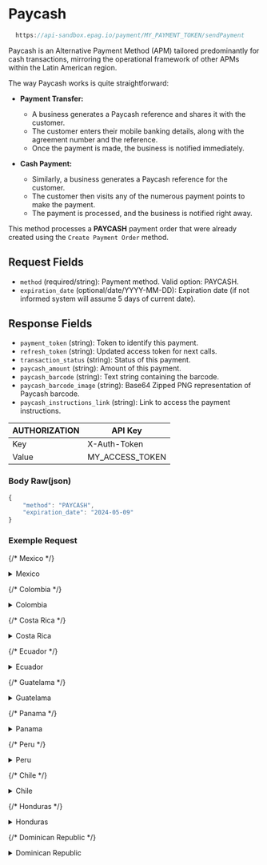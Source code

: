 
# Paycash

```jsx
  https://api-sandbox.epag.io/payment/MY_PAYMENT_TOKEN/sendPayment
```

Paycash is an Alternative Payment Method (APM) tailored predominantly for cash transactions, mirroring the operational framework of other APMs within the Latin American region.

The way Paycash works is quite straightforward:

- **Payment Transfer:**
  - A business generates a Paycash reference and shares it with the customer.
  - The customer enters their mobile banking details, along with the agreement number and the reference.
  - Once the payment is made, the business is notified immediately.

- **Cash Payment:**
  - Similarly, a business generates a Paycash reference for the customer.
  - The customer then visits any of the numerous payment points to make the payment.
  - The payment is processed, and the business is notified right away.

This method processes a **PAYCASH** payment order that were already created using the `Create Payment Order` method.


## Request Fields

- `method` (required/string): Payment method. Valid option: PAYCASH.
- `expiration_date` (optional/date/YYYY-MM-DD): Expiration date (if not informed system will assume 5 days of current date).

## Response Fields

- `payment_token` (string): Token to identify this payment.
- `refresh_token` (string): Updated access token for next calls.
- `transaction_status` (string): Status of this payment.
- `paycash_amount` (string): Amount of this payment.
- `paycash_barcode` (string): Text string containing the barcode.
- `paycash_barcode_image` (string): Base64 Zipped PNG representation of Paycash barcode.
- `paycash_instructions_link` (string): Link to access the payment instructions.

| AUTHORIZATION | API Key         | 
| ------------- | --------------- |
| Key           | X-Auth-Token    |
| Value         | MY_ACCESS_TOKEN |

### Body Raw(json)

```jsx title="json"
{
    "method": "PAYCASH",
    "expiration_date": "2024-05-09"
}
```

### Exemple Request

{/* Mexico */}
<details>
  <summary>Mexico</summary>
  <Tabs>

  <TabItem value="success" label="200 - Success">
      #### Example Request
        ```jsx title="200 - Success"
            curl --location 'https://api-sandbox.epag.io/payment/MY_PAYMENT_TOKEN/sendPayment' \
            --header 'X-Auth-Token: MY_ACCESS_TOKEN' \
            --data '{
                "method": "PAYCASH",
                "expiration_date": "2024-05-09"
            }'
        ```

      #### Example Response
        ```jsx title="Header"
          Content-Type: application/json
        ```  
        ```jsx title="Body"
            {
              "transaction_status": "PROCESSING",
              "payment_token": "42afe884-f047-4452-a3db-65a7de76a9c5",
              "paycash_barcode": "2521709744061841",
              "paycash_amount": "123.45",
              "paycash_barcode_image": "BASE64_ZIPPED_PNG",
              "paycash_instructions_link": "",
              "refresh_token": "MY_ACCESS_TOKEN"
            }
        ```
    </TabItem>

    <TabItem value="unauthorized" label="401 - Unauthorized">
      #### Example Request
        ```jsx title="401 - Unauthorized"
            curl --location 'https://api-sandbox.epag.io/payment/MY_PAYMENT_TOKEN/sendPayment' \
            --header 'X-Auth-Token: INVALID_ACCESS_TOKEN' \
            --data '{
                "method": "PAYCASH",
                "expiration_date": "2024-05-09"
            }'
        ```

      #### Example Response
        ```jsx title="Header"
          Content-Type: application/json
        ```  
        ```jsx title="Body"
            {
              "timestamp": "2024-01-16T15:35:10.131+0000",
              "status": 401,
              "error": "Unauthorized",
              "message": "Access Denied",
              "path": "/payment/c6b2ff38-b53d-42dc-b11a-bce5cc05c253/sendPayment"
            }
        ```
    </TabItem>

    <TabItem value="bad-gateway" label="502 - Bad Gateway">
      #### Example Request
        ```jsx title="502 - Bad Gateway"
            curl --location 'https://api-sandbox.epag.io/payment/MY_PAYMENT_TOKEN/sendPayment' \
            --header 'X-Auth-Token: MY_ACCESS_TOKEN' \
            --data '{
                "method": "PAYCASH",
                "expiration_date": "2024-05-09"
            }'
        ```

      #### Example Response
        ```jsx title="Header"
          Content-Type: application/json
        ```  
        ```jsx title="Body"
            {
              "timestamp": "2024-01-16T20:12:28.156+0000",
              "status": 502,
              "error": "Bad Gateway",
              "message": "There was an issue when contacting an external API, please contact support",
              "path": "/payment/2f1c0103-b6fe-4e99-864c-d20c68b97a85/sendPayment",
              "errors": [
                {
                  "code": "00.03.0001",
                  "description": "There was an issue when contacting an external API, please contact support"
                }
              ],
              "refresh_token": "MY_ACCESS_TOKEN"
            }
        ```
    </TabItem>
    
</Tabs>
</details>

{/* Colombia */}
<details>
<summary>Colombia</summary>
<Tabs>

  <TabItem value="success" label="200 - Success">
      #### Example Request
        ```jsx title="200 - Success"
            curl --location 'https://api-sandbox.epag.io/payment/MY_PAYMENT_TOKEN/sendPayment' \
            --header 'X-Auth-Token: MY_ACCESS_TOKEN' \
            --data '{
                "method": "PAYCASH",
                "expiration_date": "2024-05-09"
            }'
        ```

      #### Example Response
        ```jsx title="Header"
          Content-Type: application/json
        ```  
        ```jsx title="Body"
            {
              "transaction_status": "PROCESSING",
              "payment_token": "42afe884-f047-4452-a3db-65a7de76a9c5",
              "paycash_barcode": "2521709744061841",
              "paycash_amount": "123.45",
              "paycash_barcode_image": "BASE64_ZIPPED_PNG",
              "paycash_instructions_link": "",
              "refresh_token": "MY_ACCESS_TOKEN"
            }
        ```
    </TabItem>

    <TabItem value="unauthorized" label="401 - Unauthorized">
      #### Example Request
        ```jsx title="401 - Unauthorized"
            curl --location 'https://api-sandbox.epag.io/payment/MY_PAYMENT_TOKEN/sendPayment' \
            --header 'X-Auth-Token: INVALID_ACCESS_TOKEN' \
            --data '{
                "method": "PAYCASH",
                "expiration_date": "2024-05-09"
            }'
        ```

      #### Example Response
        ```jsx title="Header"
          Content-Type: application/json
        ```  
        ```jsx title="Body"
            {
              "timestamp": "2024-01-16T15:35:10.131+0000",
              "status": 401,
              "error": "Unauthorized",
              "message": "Access Denied",
              "path": "/payment/c6b2ff38-b53d-42dc-b11a-bce5cc05c253/sendPayment"
            }
        ```
    </TabItem>

    <TabItem value="bad-gateway" label="502 - Bad Gateway">
      #### Example Request
        ```jsx title="502 - Bad Gateway"
            curl --location 'https://api-sandbox.epag.io/payment/MY_PAYMENT_TOKEN/sendPayment' \
            --header 'X-Auth-Token: MY_ACCESS_TOKEN' \
            --data '{
                "method": "PAYCASH",
                "expiration_date": "2024-05-09"
            }'
        ```

      #### Example Response
        ```jsx title="Header"
          Content-Type: application/json
        ```  
        ```jsx title="Body"
            {
              "timestamp": "2024-01-16T20:12:28.156+0000",
              "status": 502,
              "error": "Bad Gateway",
              "message": "There was an issue when contacting an external API, please contact support",
              "path": "/payment/2f1c0103-b6fe-4e99-864c-d20c68b97a85/sendPayment",
              "errors": [
                {
                  "code": "00.03.0001",
                  "description": "There was an issue when contacting an external API, please contact support"
                }
              ],
              "refresh_token": "MY_ACCESS_TOKEN"
            }
        ```
    </TabItem>
    
</Tabs>
</details>

{/* Costa Rica */}
<details>
<summary>Costa Rica</summary>
<Tabs>

  <TabItem value="success" label="200 - Success">
      #### Example Request
        ```jsx title="200 - Success"
            curl --location 'https://api-sandbox.epag.io/payment/MY_PAYMENT_TOKEN/sendPayment' \
            --header 'X-Auth-Token: MY_ACCESS_TOKEN' \
            --data '{
                "method": "PAYCASH",
                "expiration_date": "2024-05-09"
            }'
        ```

      #### Example Response
        ```jsx title="Header"
          Content-Type: application/json
        ```  
        ```jsx title="Body"
            {
              "transaction_status": "PROCESSING",
              "payment_token": "42afe884-f047-4452-a3db-65a7de76a9c5",
              "paycash_barcode": "2521709744061841",
              "paycash_amount": "123.45",
              "paycash_barcode_image": "BASE64_ZIPPED_PNG",
              "paycash_instructions_link": "",
              "refresh_token": "MY_ACCESS_TOKEN"
            }
        ```
    </TabItem>

    <TabItem value="unauthorized" label="401 - Unauthorized">
      #### Example Request
        ```jsx title="401 - Unauthorized"
            curl --location 'https://api-sandbox.epag.io/payment/MY_PAYMENT_TOKEN/sendPayment' \
            --header 'X-Auth-Token: INVALID_ACCESS_TOKEN' \
            --data '{
                "method": "PAYCASH",
                "expiration_date": "2024-05-09"
            }'
        ```

      #### Example Response
        ```jsx title="Header"
          Content-Type: application/json
        ```  
        ```jsx title="Body"
            {
              "timestamp": "2024-01-16T15:35:10.131+0000",
              "status": 401,
              "error": "Unauthorized",
              "message": "Access Denied",
              "path": "/payment/c6b2ff38-b53d-42dc-b11a-bce5cc05c253/sendPayment"
            }
        ```
    </TabItem>

    <TabItem value="bad-gateway" label="502 - Bad Gateway">
      #### Example Request
        ```jsx title="502 - Bad Gateway"
            curl --location 'https://api-sandbox.epag.io/payment/MY_PAYMENT_TOKEN/sendPayment' \
            --header 'X-Auth-Token: MY_ACCESS_TOKEN' \
            --data '{
                "method": "PAYCASH",
                "expiration_date": "2024-05-09"
            }'
        ```

      #### Example Response
        ```jsx title="Header"
          Content-Type: application/json
        ```  
        ```jsx title="Body"
            {
              "timestamp": "2024-01-16T20:12:28.156+0000",
              "status": 502,
              "error": "Bad Gateway",
              "message": "There was an issue when contacting an external API, please contact support",
              "path": "/payment/2f1c0103-b6fe-4e99-864c-d20c68b97a85/sendPayment",
              "errors": [
                {
                  "code": "00.03.0001",
                  "description": "There was an issue when contacting an external API, please contact support"
                }
              ],
              "refresh_token": "MY_ACCESS_TOKEN"
            }
        ```
    </TabItem>
    
</Tabs>
</details>

{/* Ecuador */}
<details>
<summary>Ecuador</summary>
<Tabs>

  <TabItem value="success" label="200 - Success">
      #### Example Request
        ```jsx title="200 - Success"
            curl --location 'https://api-sandbox.epag.io/payment/MY_PAYMENT_TOKEN/sendPayment' \
            --header 'X-Auth-Token: MY_ACCESS_TOKEN' \
            --data '{
                "method": "PAYCASH",
                "expiration_date": "2024-05-09"
            }'
        ```

      #### Example Response
        ```jsx title="Header"
          Content-Type: application/json
        ```  
        ```jsx title="Body"
            {
              "transaction_status": "PROCESSING",
              "payment_token": "42afe884-f047-4452-a3db-65a7de76a9c5",
              "paycash_barcode": "2521709744061841",
              "paycash_amount": "123.45",
              "paycash_barcode_image": "BASE64_ZIPPED_PNG",
              "paycash_instructions_link": "",
              "refresh_token": "MY_ACCESS_TOKEN"
            }
        ```
    </TabItem>

    <TabItem value="unauthorized" label="401 - Unauthorized">
      #### Example Request
        ```jsx title="401 - Unauthorized"
            curl --location 'https://api-sandbox.epag.io/payment/MY_PAYMENT_TOKEN/sendPayment' \
            --header 'X-Auth-Token: INVALID_ACCESS_TOKEN' \
            --data '{
                "method": "PAYCASH",
                "expiration_date": "2024-05-09"
            }'
        ```

      #### Example Response
        ```jsx title="Header"
          Content-Type: application/json
        ```  
        ```jsx title="Body"
            {
              "timestamp": "2024-01-16T15:35:10.131+0000",
              "status": 401,
              "error": "Unauthorized",
              "message": "Access Denied",
              "path": "/payment/c6b2ff38-b53d-42dc-b11a-bce5cc05c253/sendPayment"
            }
        ```
    </TabItem>

    <TabItem value="bad-gateway" label="502 - Bad Gateway">
      #### Example Request
        ```jsx title="502 - Bad Gateway"
            curl --location 'https://api-sandbox.epag.io/payment/MY_PAYMENT_TOKEN/sendPayment' \
            --header 'X-Auth-Token: MY_ACCESS_TOKEN' \
            --data '{
                "method": "PAYCASH",
                "expiration_date": "2024-05-09"
            }'
        ```

      #### Example Response
        ```jsx title="Header"
          Content-Type: application/json
        ```  
        ```jsx title="Body"
            {
              "timestamp": "2024-01-16T20:12:28.156+0000",
              "status": 502,
              "error": "Bad Gateway",
              "message": "There was an issue when contacting an external API, please contact support",
              "path": "/payment/2f1c0103-b6fe-4e99-864c-d20c68b97a85/sendPayment",
              "errors": [
                {
                  "code": "00.03.0001",
                  "description": "There was an issue when contacting an external API, please contact support"
                }
              ],
              "refresh_token": "MY_ACCESS_TOKEN"
            }
        ```
    </TabItem>
    
</Tabs>
</details>

{/* Guatelama */}
<details>
<summary>Guatelama</summary>
<Tabs>

  <TabItem value="success" label="200 - Success">
      #### Example Request
        ```jsx title="200 - Success"
            curl --location 'https://api-sandbox.epag.io/payment/MY_PAYMENT_TOKEN/sendPayment' \
            --header 'X-Auth-Token: MY_ACCESS_TOKEN' \
            --data '{
                "method": "PAYCASH",
                "expiration_date": "2024-05-09"
            }'
        ```

      #### Example Response
        ```jsx title="Header"
          Content-Type: application/json
        ```  
        ```jsx title="Body"
            {
              "transaction_status": "PROCESSING",
              "payment_token": "42afe884-f047-4452-a3db-65a7de76a9c5",
              "paycash_barcode": "2521709744061841",
              "paycash_amount": "123.45",
              "paycash_barcode_image": "BASE64_ZIPPED_PNG",
              "paycash_instructions_link": "",
              "refresh_token": "MY_ACCESS_TOKEN"
            }
        ```
    </TabItem>

    <TabItem value="unauthorized" label="401 - Unauthorized">
      #### Example Request
        ```jsx title="401 - Unauthorized"
            curl --location 'https://api-sandbox.epag.io/payment/MY_PAYMENT_TOKEN/sendPayment' \
            --header 'X-Auth-Token: INVALID_ACCESS_TOKEN' \
            --data '{
                "method": "PAYCASH",
                "expiration_date": "2024-05-09"
            }'
        ```

      #### Example Response
        ```jsx title="Header"
          Content-Type: application/json
        ```  
        ```jsx title="Body"
            {
              "timestamp": "2024-01-16T15:35:10.131+0000",
              "status": 401,
              "error": "Unauthorized",
              "message": "Access Denied",
              "path": "/payment/c6b2ff38-b53d-42dc-b11a-bce5cc05c253/sendPayment"
            }
        ```
    </TabItem>

    <TabItem value="bad-gateway" label="502 - Bad Gateway">
      #### Example Request
        ```jsx title="502 - Bad Gateway"
            curl --location 'https://api-sandbox.epag.io/payment/MY_PAYMENT_TOKEN/sendPayment' \
            --header 'X-Auth-Token: MY_ACCESS_TOKEN' \
            --data '{
                "method": "PAYCASH",
                "expiration_date": "2024-05-09"
            }'
        ```

      #### Example Response
        ```jsx title="Header"
          Content-Type: application/json
        ```  
        ```jsx title="Body"
            {
              "timestamp": "2024-01-16T20:12:28.156+0000",
              "status": 502,
              "error": "Bad Gateway",
              "message": "There was an issue when contacting an external API, please contact support",
              "path": "/payment/2f1c0103-b6fe-4e99-864c-d20c68b97a85/sendPayment",
              "errors": [
                {
                  "code": "00.03.0001",
                  "description": "There was an issue when contacting an external API, please contact support"
                }
              ],
              "refresh_token": "MY_ACCESS_TOKEN"
            }
        ```
    </TabItem>
    
</Tabs>
</details>

{/* Panama */}
<details>
<summary>Panama</summary>
<Tabs>

  <TabItem value="success" label="200 - Success">
      #### Example Request
        ```jsx title="200 - Success"
            curl --location 'https://api-sandbox.epag.io/payment/MY_PAYMENT_TOKEN/sendPayment' \
            --header 'X-Auth-Token: MY_ACCESS_TOKEN' \
            --data '{
                "method": "PAYCASH",
                "expiration_date": "2024-05-09"
            }'
        ```

      #### Example Response
        ```jsx title="Header"
          Content-Type: application/json
        ```  
        ```jsx title="Body"
            {
              "transaction_status": "PROCESSING",
              "payment_token": "42afe884-f047-4452-a3db-65a7de76a9c5",
              "paycash_barcode": "2521709744061841",
              "paycash_amount": "123.45",
              "paycash_barcode_image": "BASE64_ZIPPED_PNG",
              "paycash_instructions_link": "",
              "refresh_token": "MY_ACCESS_TOKEN"
            }
        ```
    </TabItem>

    <TabItem value="unauthorized" label="401 - Unauthorized">
      #### Example Request
        ```jsx title="401 - Unauthorized"
            curl --location 'https://api-sandbox.epag.io/payment/MY_PAYMENT_TOKEN/sendPayment' \
            --header 'X-Auth-Token: INVALID_ACCESS_TOKEN' \
            --data '{
                "method": "PAYCASH",
                "expiration_date": "2024-05-09"
            }'
        ```

      #### Example Response
        ```jsx title="Header"
          Content-Type: application/json
        ```  
        ```jsx title="Body"
            {
              "timestamp": "2024-01-16T15:35:10.131+0000",
              "status": 401,
              "error": "Unauthorized",
              "message": "Access Denied",
              "path": "/payment/c6b2ff38-b53d-42dc-b11a-bce5cc05c253/sendPayment"
            }
        ```
    </TabItem>

    <TabItem value="bad-gateway" label="502 - Bad Gateway">
      #### Example Request
        ```jsx title="502 - Bad Gateway"
            curl --location 'https://api-sandbox.epag.io/payment/MY_PAYMENT_TOKEN/sendPayment' \
            --header 'X-Auth-Token: MY_ACCESS_TOKEN' \
            --data '{
                "method": "PAYCASH",
                "expiration_date": "2024-05-09"
            }'
        ```

      #### Example Response
        ```jsx title="Header"
          Content-Type: application/json
        ```  
        ```jsx title="Body"
            {
              "timestamp": "2024-01-16T20:12:28.156+0000",
              "status": 502,
              "error": "Bad Gateway",
              "message": "There was an issue when contacting an external API, please contact support",
              "path": "/payment/2f1c0103-b6fe-4e99-864c-d20c68b97a85/sendPayment",
              "errors": [
                {
                  "code": "00.03.0001",
                  "description": "There was an issue when contacting an external API, please contact support"
                }
              ],
              "refresh_token": "MY_ACCESS_TOKEN"
            }
        ```
    </TabItem>
    
</Tabs>
</details>

{/* Peru */}
<details>
<summary>Peru</summary>
<Tabs>

  <TabItem value="success" label="200 - Success">
      #### Example Request
        ```jsx title="200 - Success"
            curl --location 'https://api-sandbox.epag.io/payment/MY_PAYMENT_TOKEN/sendPayment' \
            --header 'X-Auth-Token: MY_ACCESS_TOKEN' \
            --data '{
                "method": "PAYCASH",
                "expiration_date": "2024-05-09"
            }'
        ```

      #### Example Response
        ```jsx title="Header"
          Content-Type: application/json
        ```  
        ```jsx title="Body"
            {
              "transaction_status": "PROCESSING",
              "payment_token": "42afe884-f047-4452-a3db-65a7de76a9c5",
              "paycash_barcode": "2521709744061841",
              "paycash_amount": "123.45",
              "paycash_barcode_image": "BASE64_ZIPPED_PNG",
              "paycash_instructions_link": "",
              "refresh_token": "MY_ACCESS_TOKEN"
            }
        ```
    </TabItem>

    <TabItem value="unauthorized" label="401 - Unauthorized">
      #### Example Request
        ```jsx title="401 - Unauthorized"
            curl --location 'https://api-sandbox.epag.io/payment/MY_PAYMENT_TOKEN/sendPayment' \
            --header 'X-Auth-Token: INVALID_ACCESS_TOKEN' \
            --data '{
                "method": "PAYCASH",
                "expiration_date": "2024-05-09"
            }'
        ```

      #### Example Response
        ```jsx title="Header"
          Content-Type: application/json
        ```  
        ```jsx title="Body"
            {
              "timestamp": "2024-01-16T15:35:10.131+0000",
              "status": 401,
              "error": "Unauthorized",
              "message": "Access Denied",
              "path": "/payment/c6b2ff38-b53d-42dc-b11a-bce5cc05c253/sendPayment"
            }
        ```
    </TabItem>

    <TabItem value="bad-gateway" label="502 - Bad Gateway">
      #### Example Request
        ```jsx title="502 - Bad Gateway"
            curl --location 'https://api-sandbox.epag.io/payment/MY_PAYMENT_TOKEN/sendPayment' \
            --header 'X-Auth-Token: MY_ACCESS_TOKEN' \
            --data '{
                "method": "PAYCASH",
                "expiration_date": "2024-05-09"
            }'
        ```

      #### Example Response
        ```jsx title="Header"
          Content-Type: application/json
        ```  
        ```jsx title="Body"
            {
              "timestamp": "2024-01-16T20:12:28.156+0000",
              "status": 502,
              "error": "Bad Gateway",
              "message": "There was an issue when contacting an external API, please contact support",
              "path": "/payment/2f1c0103-b6fe-4e99-864c-d20c68b97a85/sendPayment",
              "errors": [
                {
                  "code": "00.03.0001",
                  "description": "There was an issue when contacting an external API, please contact support"
                }
              ],
              "refresh_token": "MY_ACCESS_TOKEN"
            }
        ```
    </TabItem>
    
</Tabs>
</details>

{/* Chile */}
<details>
<summary>Chile</summary>
<Tabs>

  <TabItem value="success" label="200 - Success">
      #### Example Request
        ```jsx title="200 - Success"
            curl --location 'https://api-sandbox.epag.io/payment/MY_PAYMENT_TOKEN/sendPayment' \
            --header 'X-Auth-Token: MY_ACCESS_TOKEN' \
            --data '{
                "method": "PAYCASH",
                "expiration_date": "2024-05-09"
            }'
        ```

      #### Example Response
        ```jsx title="Header"
          Content-Type: application/json
        ```  
        ```jsx title="Body"
            {
              "transaction_status": "PROCESSING",
              "payment_token": "42afe884-f047-4452-a3db-65a7de76a9c5",
              "paycash_barcode": "2521709744061841",
              "paycash_amount": "123.45",
              "paycash_barcode_image": "BASE64_ZIPPED_PNG",
              "paycash_instructions_link": "",
              "refresh_token": "MY_ACCESS_TOKEN"
            }
        ```
    </TabItem>

    <TabItem value="unauthorized" label="401 - Unauthorized">
      #### Example Request
        ```jsx title="401 - Unauthorized"
            curl --location 'https://api-sandbox.epag.io/payment/MY_PAYMENT_TOKEN/sendPayment' \
            --header 'X-Auth-Token: INVALID_ACCESS_TOKEN' \
            --data '{
                "method": "PAYCASH",
                "expiration_date": "2024-05-09"
            }'
        ```

      #### Example Response
        ```jsx title="Header"
          Content-Type: application/json
        ```  
        ```jsx title="Body"
            {
              "timestamp": "2024-01-16T15:35:10.131+0000",
              "status": 401,
              "error": "Unauthorized",
              "message": "Access Denied",
              "path": "/payment/c6b2ff38-b53d-42dc-b11a-bce5cc05c253/sendPayment"
            }
        ```
    </TabItem>

    <TabItem value="bad-gateway" label="502 - Bad Gateway">
      #### Example Request
        ```jsx title="502 - Bad Gateway"
            curl --location 'https://api-sandbox.epag.io/payment/MY_PAYMENT_TOKEN/sendPayment' \
            --header 'X-Auth-Token: MY_ACCESS_TOKEN' \
            --data '{
                "method": "PAYCASH",
                "expiration_date": "2024-05-09"
            }'
        ```

      #### Example Response
        ```jsx title="Header"
          Content-Type: application/json
        ```  
        ```jsx title="Body"
            {
              "timestamp": "2024-01-16T20:12:28.156+0000",
              "status": 502,
              "error": "Bad Gateway",
              "message": "There was an issue when contacting an external API, please contact support",
              "path": "/payment/2f1c0103-b6fe-4e99-864c-d20c68b97a85/sendPayment",
              "errors": [
                {
                  "code": "00.03.0001",
                  "description": "There was an issue when contacting an external API, please contact support"
                }
              ],
              "refresh_token": "MY_ACCESS_TOKEN"
            }
        ```
    </TabItem>
    
</Tabs>
</details>

{/* Honduras */}
<details>
<summary>Honduras</summary>
<Tabs>

  <TabItem value="success" label="200 - Success">
      #### Example Request
        ```jsx title="200 - Success"
            curl --location 'https://api-sandbox.epag.io/payment/MY_PAYMENT_TOKEN/sendPayment' \
            --header 'X-Auth-Token: MY_ACCESS_TOKEN' \
            --data '{
                "method": "PAYCASH",
                "expiration_date": "2024-05-09"
            }'
        ```

      #### Example Response
        ```jsx title="Header"
          Content-Type: application/json
        ```  
        ```jsx title="Body"
            {
              "transaction_status": "PROCESSING",
              "payment_token": "42afe884-f047-4452-a3db-65a7de76a9c5",
              "paycash_barcode": "2521709744061841",
              "paycash_amount": "123.45",
              "paycash_barcode_image": "BASE64_ZIPPED_PNG",
              "paycash_instructions_link": "",
              "refresh_token": "MY_ACCESS_TOKEN"
            }
        ```
    </TabItem>

    <TabItem value="unauthorized" label="401 - Unauthorized">
      #### Example Request
        ```jsx title="401 - Unauthorized"
            curl --location 'https://api-sandbox.epag.io/payment/MY_PAYMENT_TOKEN/sendPayment' \
            --header 'X-Auth-Token: INVALID_ACCESS_TOKEN' \
            --data '{
                "method": "PAYCASH",
                "expiration_date": "2024-05-09"
            }'
        ```

      #### Example Response
        ```jsx title="Header"
          Content-Type: application/json
        ```  
        ```jsx title="Body"
            {
              "timestamp": "2024-01-16T15:35:10.131+0000",
              "status": 401,
              "error": "Unauthorized",
              "message": "Access Denied",
              "path": "/payment/c6b2ff38-b53d-42dc-b11a-bce5cc05c253/sendPayment"
            }
        ```
    </TabItem>

    <TabItem value="bad-gateway" label="502 - Bad Gateway">
      #### Example Request
        ```jsx title="502 - Bad Gateway"
            curl --location 'https://api-sandbox.epag.io/payment/MY_PAYMENT_TOKEN/sendPayment' \
            --header 'X-Auth-Token: MY_ACCESS_TOKEN' \
            --data '{
                "method": "PAYCASH",
                "expiration_date": "2024-05-09"
            }'
        ```

      #### Example Response
        ```jsx title="Header"
          Content-Type: application/json
        ```  
        ```jsx title="Body"
            {
              "timestamp": "2024-01-16T20:12:28.156+0000",
              "status": 502,
              "error": "Bad Gateway",
              "message": "There was an issue when contacting an external API, please contact support",
              "path": "/payment/2f1c0103-b6fe-4e99-864c-d20c68b97a85/sendPayment",
              "errors": [
                {
                  "code": "00.03.0001",
                  "description": "There was an issue when contacting an external API, please contact support"
                }
              ],
              "refresh_token": "MY_ACCESS_TOKEN"
            }
        ```
    </TabItem>
    
</Tabs>
</details>

{/* Dominican Republic */}
<details>
<summary>Dominican Republic</summary>
<Tabs>

  <TabItem value="success" label="200 - Success">
      #### Example Request
        ```jsx title="200 - Success"
            curl --location 'https://api-sandbox.epag.io/payment/MY_PAYMENT_TOKEN/sendPayment' \
            --header 'X-Auth-Token: MY_ACCESS_TOKEN' \
            --data '{
                "method": "PAYCASH",
                "expiration_date": "2024-05-09"
            }'
        ```

      #### Example Response
        ```jsx title="Header"
          Content-Type: application/json
        ```  
        ```jsx title="Body"
            {
              "transaction_status": "PROCESSING",
              "payment_token": "42afe884-f047-4452-a3db-65a7de76a9c5",
              "paycash_barcode": "2521709744061841",
              "paycash_amount": "123.45",
              "paycash_barcode_image": "BASE64_ZIPPED_PNG",
              "paycash_instructions_link": "",
              "refresh_token": "MY_ACCESS_TOKEN"
            }
        ```
    </TabItem>

    <TabItem value="unauthorized" label="401 - Unauthorized">
      #### Example Request
        ```jsx title="401 - Unauthorized"
            curl --location 'https://api-sandbox.epag.io/payment/MY_PAYMENT_TOKEN/sendPayment' \
            --header 'X-Auth-Token: INVALID_ACCESS_TOKEN' \
            --data '{
                "method": "PAYCASH",
                "expiration_date": "2024-05-09"
            }'
        ```

      #### Example Response
        ```jsx title="Header"
          Content-Type: application/json
        ```  
        ```jsx title="Body"
            {
              "timestamp": "2024-01-16T15:35:10.131+0000",
              "status": 401,
              "error": "Unauthorized",
              "message": "Access Denied",
              "path": "/payment/c6b2ff38-b53d-42dc-b11a-bce5cc05c253/sendPayment"
            }
        ```
    </TabItem>

    <TabItem value="bad-gateway" label="502 - Bad Gateway">
      #### Example Request
        ```jsx title="502 - Bad Gateway"
            curl --location 'https://api-sandbox.epag.io/payment/MY_PAYMENT_TOKEN/sendPayment' \
            --header 'X-Auth-Token: MY_ACCESS_TOKEN' \
            --data '{
                "method": "PAYCASH",
                "expiration_date": "2024-05-09"
            }'
        ```

      #### Example Response
        ```jsx title="Header"
          Content-Type: application/json
        ```  
        ```jsx title="Body"
            {
              "timestamp": "2024-01-16T20:12:28.156+0000",
              "status": 502,
              "error": "Bad Gateway",
              "message": "There was an issue when contacting an external API, please contact support",
              "path": "/payment/2f1c0103-b6fe-4e99-864c-d20c68b97a85/sendPayment",
              "errors": [
                {
                  "code": "00.03.0001",
                  "description": "There was an issue when contacting an external API, please contact support"
                }
              ],
              "refresh_token": "MY_ACCESS_TOKEN"
            }
        ```
    </TabItem>
    
</Tabs>
</details>